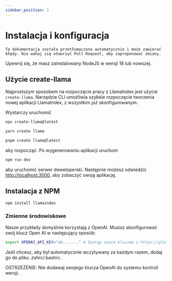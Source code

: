 ```yaml
---
sidebar_position: 1
---
```


# Instalacja i konfiguracja

`Ta dokumentacja została przetłumaczona automatycznie i może zawierać błędy. Nie wahaj się otworzyć Pull Request, aby zaproponować zmiany.`

Upewnij się, że masz zainstalowany NodeJS w wersji 18 lub nowszej.

## Użycie create-llama

Najprostszym sposobem na rozpoczęcie pracy z LlamaIndex jest użycie `create-llama`. Narzędzie CLI umożliwia szybkie rozpoczęcie tworzenia nowej aplikacji LlamaIndex, z wszystkim już skonfigurowanym.

Wystarczy uruchomić

<Tabs>
<TabItem value="1" label="npm" default>

```bash
npx create-llama@latest
```

</TabItem>
<TabItem value="2" label="Yarn">

```bash
yarn create llama
```

</TabItem>
<TabItem value="3" label="pnpm">

```bash
pnpm create llama@latest
```

</TabItem>
</Tabs>

aby rozpocząć. Po wygenerowaniu aplikacji uruchom

```bash npm2yarn
npm run dev
```

aby uruchomić serwer deweloperski. Następnie możesz odwiedzić [http://localhost:3000](http://localhost:3000), aby zobaczyć swoją aplikację.

## Instalacja z NPM

```bash npm2yarn
npm install llamaindex
```

### Zmienne środowiskowe

Nasze przykłady domyślnie korzystają z OpenAI. Musisz skonfigurować swój klucz Open AI w następujący sposób:

```bash
export OPENAI_API_KEY="sk-......" # Zastąp swoim kluczem z https://platform.openai.com/account/api-keys
```

Jeśli chcesz, aby był automatycznie wczytywany za każdym razem, dodaj go do pliku .zshrc/.bashrc.

OSTRZEŻENIE: Nie dodawaj swojego klucza OpenAI do systemu kontroli wersji.
